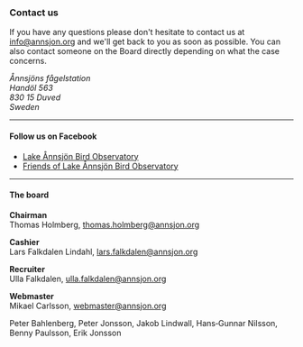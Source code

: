 ### Contact us

If you have any questions please don't hesitate to contact us at info@annsjon.org and we'll get back to you as soon as possible. You can also contact someone on the Board directly depending on what the case concerns.

_Ånnsjöns fågelstation_\
_Handöl 563_\
_830 15 Duved_\
_Sweden_

---

#### Follow us on Facebook

- [Lake Ånnsjön Bird Observatory](https://www.facebook.com/Annsjon)
- [Friends of Lake Ånnsjön Bird Observatory](https://www.facebook.com/groups/174058694282/)

---

#### The board

**Chairman**\
Thomas Holmberg, thomas.holmberg@annsjon.org

**Cashier**\
Lars Falkdalen Lindahl, lars.falkdalen@annsjon.org

**Recruiter**\
Ulla Falkdalen, ulla.falkdalen@annsjon.org

**Webmaster**\
Mikael Carlsson, webmaster@annsjon.org

Peter Bahlenberg, Peter Jonsson, Jakob Lindwall, Hans‑Gunnar Nilsson, Benny Paulsson, Erik Jonsson

